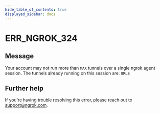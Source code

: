 ```yaml
---
hide_table_of_contents: true
displayed_sidebar: docs
---
```



# ERR_NGROK_324

## Message

Your account may not run more than `MAX` tunnels over a single ngrok agent session.
The tunnels already running on this session are:
`URLS`

<ErrorDetails error="err_ngrok_324" />

## Further help

If you're having trouble resolving this error, please reach out to [support@ngrok.com](mailto:support@ngrok.com?subject=Help%20with%20ERR_NGROK_324).
